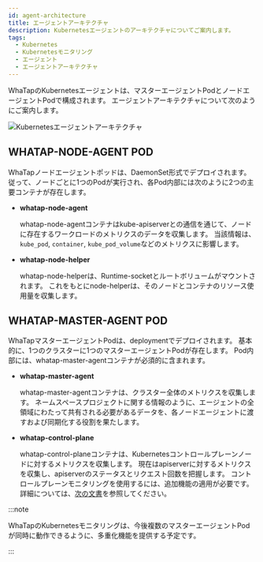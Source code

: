 ```yaml
---
id: agent-architecture
title: エージェントアーキテクチャ
description: Kubernetesエージェントのアーキテクチャについてご案内します。
tags:
  - Kubernetes
  - Kubernetesモニタリング
  - エージェント
  - エージェントアーキテクチャ
---
```


WhaTapのKubernetesエージェントは、マスターエージェントPodとノードエージェントPodで構成されます。 エージェントアーキテクチャについて次のようにご案内します。

![Kubernetesエージェントアーキテクチャ](/img/k8s-agent-archi.png)

## WHATAP-NODE-AGENT POD

WhaTapノードエージェントポッドは、DaemonSet形式でデプロイされます。 従って、ノードごとに1つのPodが実行され、各Pod内部には次のように2つの主要コンテナが存在します。

- **whatap-node-agent**

  whatap-node-agentコンテナはkube-apiserverとの通信を通じて、ノードに存在するワークロードのメトリクスのデータを収集します。 当該情報は、`kube_pod`, `container`, `kube_pod_volume`などのメトリクスに影響します。

- **whatap-node-helper**

  whatap-node-helperは、Runtime-socketとルートボリュームがマウントされます。 これをもとにnode-helperは、そのノードとコンテナのリソース使用量を収集します。

## WHATAP-MASTER-AGENT POD

WhaTapマスターエージェントPodは、deploymentでデプロイされます。 基本的に、1つのクラスターに1つのマスターエージェントPodが存在します。 Pod内部には、whatap-master-agentコンテナが必須的に含まれます。

- **whatap-master-agent**

  whatap-master-agentコンテナは、クラスター全体のメトリクスを収集します。 ネームスペースプロジェクトに関する情報のように、エージェントの全領域にわたって共有される必要があるデータを、各ノードエージェントに渡すおよび同期化する役割を果たします。 

- **whatap-control-plane**

  whatap-control-planeコンテナは、Kubernetesコントロールプレーンノードに対するメトリクスを収集します。 現在はapiserverに対するメトリクスを収集し、apiserverのステータスとリクエスト回数を把握します。 コントロールプレーンモニタリングを使用するには、追加機能の適用が必要です。 詳細については、[次の文書](https://docs.whatap.io/kubernetes/kube-apiserver-dashboard)を参照してください。

:::note 

WhaTapのKubernetesモニタリングは、今後複数のマスターエージェントPodが同時に動作できるように、多重化機能を提供する予定です。

:::
